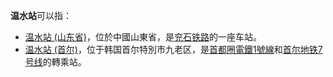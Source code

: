 '''温水站'''可以指：
*[[温水站_(山东省)|温水站 (山东省)]]，位於中國山東省，是[[兖石铁路|兖石铁路]]的一座车站。
*[[温水站_(首尔)|温水站 (首尔)]]，位于韩国首尔特別市九老区，是[[首都圈電鐵1號線|首都圈電鐵1號線]]和[[首尔地铁7号线|首尔地铁7号线]]的轉乘站。
{{disambig|cat=三字车站名消歧义}}